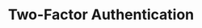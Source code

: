 ---
title: "Two-Factor Authentication"
description: "Learn how to set up Two-Factor Authentication (2FA) in Netcore Unbxd for secure app-based login."
---